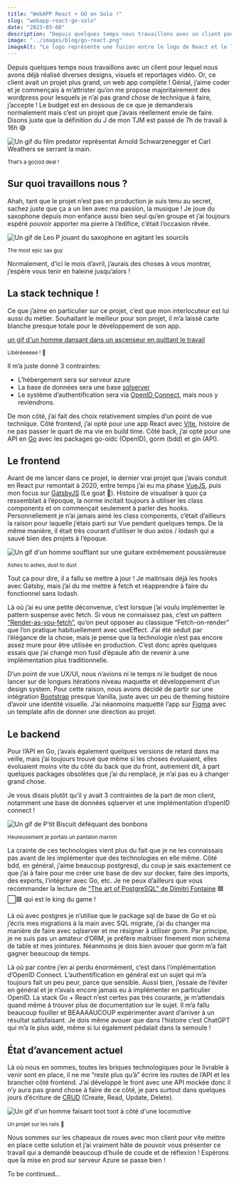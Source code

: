 ```yaml
---
title: "WebAPP React + GO en Solo !"
slug: "webapp-react-go-solo"
date: "2023-03-08"
description: "Depuis quelques temps nous travaillons avec un client pour lequel nous avons déjà réalisé diverses designs, visuels et reportages vidéo. Travaillant actuellement avec lui sur une plateforme web en react et GO, nous vous faisons un REX sur le sujet"
image: "../images/blog/go-react.png"
imageAlt: "Le logo représente une fusion entre le logo de React et le logo du langage Go."
---
```


Depuis quelques temps nous travaillons avec un client pour lequel nous avons déjà réalisé diverses designs, visuels et reportages vidéo. Or, ce client avait un projet plus grand, un web app complète ! Génial, j’aime coder et je commençais à m’attrister qu’on me propose majoritairement des wordpress pour lesquels je n’ai pas grand chose de technique à faire, j’accepte ! Le budget est en dessous de ce que je demanderais normalement mais c’est un projet que j’avais réellement envie de faire. Disons juste que la définition du J de mon TJM est passé de 7h de travail à 16h 😅

![Un gif du film predator représentat Arnold Schwarzenegger et Carl Weathers se serrant la main.](https://sp-ao.shortpixel.ai/client/to_auto,q_glossy,ret_img,w_497,h_280/https://image-in.net/wp-content/uploads/2023/03/HandshakeOfTheGodsGIF.gif)

<small>That’s a go(o)d deal !</small>

## Sur quoi travaillons nous ?

Ahah, tant que le projet n’est pas en production je suis tenu au secret, sachez juste que ça a un lien avec ma passion, la musique ! Je joue du saxophone depuis mon enfance aussi bien seul qu’en groupe et j’ai toujours espéré pouvoir apporter ma pierre à l’édifice, c’était l’occasion rêvée.

![Un gif de Leo P jouant du saxophone en agitant les sourcils](https://media.tenor.com/1eZ3zCPUhvkAAAAd/leo-p-eyebrows.gif)

<small>The most epic sax guy</small>

Normalement, d’ici le mois d’avril, j’aurais des choses à vous montrer, j’espère vous tenir en haleine jusqu’alors !

## La stack technique !

Ce que j’aime en particulier sur ce projet, c’est que mon interlocuteur est lui aussi du métier. Souhaitant le meilleur pour son projet, il m’a laissé carte blanche presque totale pour le développement de son app.

[un gif d'un homme dansant dans un ascenseur en quittant le travail](https://sp-ao.shortpixel.ai/client/to_auto,q_glossy,ret_img,w_498,h_278/https://image-in.net/wp-content/uploads/2023/03/SchoolsOutFreeGIF.gif)

<small>Libéréeeeee ! 🎤</small>

Il m’a juste donné 3 contraintes:

- L’hébergement sera sur serveur azure
- La base de données sera une base [sqlserver](https://fr.wikipedia.org/wiki/Microsoft_SQL_Server)
- Le système d’authentification sera via [OpenID Connect](https://openid.net/connect/), mais nous y reviendrons.

De mon côté, j’ai fait des choix relativement simples d’un point de vue technique. Côté frontend, j’ai opté pour une app React avec [Vite](https://vitejs.dev/), histoire de ne pas passer le quart de ma vie en build time. Côté back, j’ai opté pour une API en [Go](https://go.dev/) avec les packages go-oidc (OpenID), gorm (bdd) et gin (API).

## Le frontend

Avant de me lancer dans ce projet, le dernier vrai projet que j’avais conduit en React pur remontait à 2020, entre temps j’ai eu ma phase [VueJS](https://vuejs.org/), puis mon focus sur [GatsbyJS](https://www.gatsbyjs.com/) (Le goat 💖). Histoire de visualiser à quoi ça ressemblait à l’époque, la norme incitait toujours à utiliser les class components et on commençait seulement à parler des hooks. Personnellement je n’ai jamais aimé les class components, c’était d’ailleurs la raison pour laquelle j’étais parti sur Vue pendant quelques temps. De la même manière, il était très courant d’utiliser le duo axios / lodash qui a sauvé bien des projets à l’époque.

![Un gif d'un homme soufflant sur une guitare extrêmement poussièreuse](https://media.tenor.com/SL99S-N7xC8AAAAd/blow-dan-oconnor.gif)

<small>Ashes to ashes, dust to dust</small>

Tout ça pour dire, il a fallu se mettre à jour ! Je maitrisais déjà les hooks avec Gatsby, mais j’ai du me mettre à fetch et réapprendre à faire du fonctionnel sans lodash.

Là où j’ai eu une petite déconvenue, c’est lorsque j’ai voulu implémenter le pattern suspense avec fetch. Si vous ne connaissez pas, c’est un pattern [“Render-as-you-fetch”](https://17.reactjs.org/docs/concurrent-mode-suspense.html), qu’on peut opposer au classique “Fetch-on-render” que l’on pratique habituellement avec useEffect. J’ai été séduit par l’élégance de la chose, mais je pense que la technologie n’est pas encore assez mure pour être utilisée en production. C’est donc après quelques essais que j’ai changé mon fusil d’épaule afin de revenir à une implémentation plus traditionnelle.

D’un point de vue UX/UI, nous n’avions ni le temps ni le budget de nous lancer sur de longues itérations niveau maquette et développement d’un design system. Pour cette raison, nous avons décidé de partir sur une intégration [Bootstrap](https://getbootstrap.com/) presque Vanilla, juste avec un peu de theming histoire d’avoir une identité visuelle. J’ai néanmoins maquetté l’app sur [Figma](https://figma.com) avec un template afin de donner une direction au projet.

## Le backend

Pour l’API en Go, j’avais également quelques versions de retard dans ma veille, mais j’ai toujours trouvé que même si les choses évoluaient, elles évoluaient moins vite du côté du back que du front, autrement dit, à part quelques packages obsolètes que j’ai du remplacé, je n’ai pas eu à changer grand chose.

Je vous disais plutôt qu’il y avait 3 contraintes de la part de mon client, notamment une base de données sqlserver et une implémentation d’openID connect !

![Un gif de P'tit Biscuit déféquant des bonbons](https://sp-ao.shortpixel.ai/client/to_auto,q_glossy,ret_img,w_450,h_303/https://image-in.net/wp-content/uploads/2023/03/ScaredSoWhatGIF.gif)

<small>Heureusement je portais un pantalon marron</small>

La crainte de ces technologies vient plus du fait que je ne les connaissais pas avant de les implémenter que des technologies en elle même. Côté bdd, en général, j’aime beaucoup postgresql, du coup je sais exactement ce que j’ai à faire pour me créer une base de dev sur docker, faire des imports, des exports, l’intégrer avec Go, etc. Je ne peux d’ailleurs que vous recommander la lecture de [“The art of PostgreSQL” de Dimitri Fontaine](https://theartofpostgresql.com/) 🟦⬜🟥 qui est le king du game !

Là où avec postgres je n’utilise que le package sql de base de Go et où j’écris mes migrations à la main avec SQL migrate, j’ai du changer ma manière de faire avec sqlserver et me résigner à utiliser gorm. Par principe, je ne suis pas un amateur d’ORM, je préfère maitriser finement mon schéma de table et mes jointures. Néanmoins je dois bien avouer que gorm m’a fait gagner beaucoup de temps.

Là où par contre j’en ai perdu énormément, c’est dans l’implémentation d’OpenID Connect. L’authentification en général est un sujet qui m’a toujours fait un peu peur, parce que sensible. Aussi bien, j’essaie de l’éviter en général et je n’avais encore jamais eu à implémenter en particulier OpenID. La stack Go + React n’est certes pas très courante, je m’attendais quand même à trouver plus de documentation sur le sujet. Il m’a fallu beaucoup fouiller et BEAAAAUCOUP expérimenter avant d’arriver à un résultat satisfaisant. Je dois même avouer que dans l’histoire c’est ChatGPT qui m’a le plus aidé, même si lui également pédalait dans la semoule !

## État d’avancement actuel

Là où nous en sommes, toutes les briques technologiques pour le livrable à venir sont en place, il ne me “reste plus qu’à” écrire les routes de l’API et les brancher côté frontend. J’ai développé le front avec une API mockée donc il n’y aura pas grand chose à faire de ce côté, je pars surtout dans quelques jours d’écriture de [CRUD](https://fr.wikipedia.org/wiki/CRUD) (Create, Read, Update, Delete).

![Un gif d'un homme faisant toot toot à côté d'une locomotive](https://media.tenor.com/-HDcLxo_vLYAAAAd/all-aboard-train.gif)

<small>Un projet sur les rails 🥁</small>

Nous sommes sur les chapeaux de roues avec mon client pour vite mettre en place cette solution et j’ai vraiment hâte de pouvoir vous présenter ce travail qui a demandé beaucoup d’huile de coude et de réflexion ! Espérons que la mise en prod sur serveur Azure se passe bien !

To be continued…
